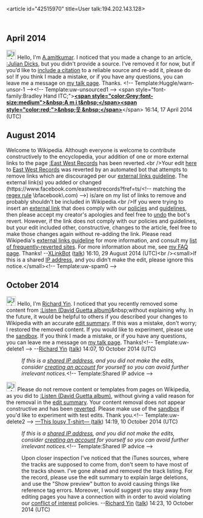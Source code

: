 <article id="42515970" title=User talk:194.202.143.128>
	<talkpage id="42515970" title="User talk:194.202.143.128">


== April 2014 ==

[[Image:Information.svg|25px|alt=|link=]] Hello, I'm [[User:A.amitkumar|A.amitkumar]]. I noticed that you made a change to an article, [[:Julian Dicks]], but you didn't provide a source. I’ve removed it for now, but if you’d like to [[Wikipedia:Citing sources|include a citation]] to a reliable source and re-add it, please do so! If you think I made a mistake, or if you have any questions, you can leave me a message on [[User_talk:A.amitkumar|my talk page]]. Thanks. &lt;!-- Template:Huggle/warn-unsor-1 --&gt;&lt;!-- Template:uw-unsourced1 --&gt; &lt;span style=&quot;font-family:Bradley Hand ITC;&quot;&gt;[[User:a.amitkumar|'''&lt;span style=&quot;color:Grey;font-size:medium&quot;&gt;&amp;nbsp;A m i t&amp;nbsp;&lt;/span&gt;''']][[WP:Professionalism|'''&lt;span style=&quot;color:red;&quot;&gt;&amp;nbsp;웃 &amp;nbsp;&lt;/span&gt;''']]&lt;/span&gt; 16:14, 17 April 2014 (UTC)

== August 2014 ==
Welcome to Wikipedia. Although everyone is welcome to contribute constructively to the encyclopedia, your addition of one or more external links to the page [[:East West Records]] has been reverted.&lt;br /&gt;Your edit [http://en.wikipedia.org/w/index.php?diff=623327731&amp;oldid=623325602 here] to [[East West Records]] was reverted by an automated bot that attempts to remove links which are discouraged per our [[WP:EL|external links guideline]].  The external link(s) you added or changed (https://www.facebook.com/eastwestrecords?fref=ts/&lt;!-- matching the [[regex|regex rule]] \bfacebook\.com) --&gt;) is/are on my list of links to remove and probably shouldn't be included in Wikipedia.&lt;br /&gt;If you were trying to insert an [[Wikipedia:External links|external link]] that does comply with our [[Wikipedia:List of policies|policies]] and [[Wikipedia:List of guidelines|guidelines]], then please accept my creator's apologies and feel free to [[WP:UNDO|undo]] the bot's revert.  However, if the link does not comply with our policies and guidelines, but your edit included other, constructive, changes to the article, feel free to make those changes again without re-adding the link.  Please read Wikipedia's [[WP:EL|external links guideline]] for more information, and consult my [[User:XLinkBot/Reversion reasons|list of frequently-reverted sites]]. For more information about me, see [[User:XLinkBot/FAQ|my FAQ page]]. Thanks! --[[User:XLinkBot|XLinkBot]] ([[User talk:XLinkBot|talk]]) 16:10, 29 August 2014 (UTC)&lt;br /&gt;&lt;small&gt;If this is a shared [[IP address]], and you didn't make the edit, please ignore this notice.&lt;/small&gt;&lt;!-- Template:uw-spam0 --&gt;

== October 2014 ==
[[Image:Information.svg|25px|alt=Information icon]] Hello, I'm [[User:Richard Yin|Richard Yin]]. I noticed that you recently removed some content from [[:Listen (David Guetta album)]]&amp;nbsp;without explaining why. In the future, it would be helpful to others if you described your changes to Wikipedia with an accurate [[Help:Edit summary|edit summary]]. If this was a mistake, don't worry; I restored the removed content. If you would like to experiment, please use the [[WP:Sandbox|sandbox]]. If you think I made a mistake, or if you have any questions, you can leave me a message on [[User_talk:Richard Yin|my talk page]]. Thanks!&lt;!-- Template:uw-delete1 --&gt; --[[User:Richard Yin|Richard Yin]] ([[User Talk:Richard Yin|talk]]) 14:07, 10 October 2014 (UTC)
:''If this is a [[Network address translation|shared IP address]], and you did not make the edits, consider [[Wikipedia:Why create an account?|creating an account]] for yourself so you can avoid further irrelevant notices.''&lt;!-- Template:Shared IP advice --&gt;

[[File:Information orange.svg|25px|alt=Information icon]] Please do not remove content or templates from pages on Wikipedia, as you did to [[:Listen (David Guetta album)]], without giving a valid reason for the removal in the [[Help:Edit summary|edit summary]]. Your content removal does not appear constructive and has been [[Help:Reverting|reverted]]. Please make use of the [[Wikipedia:Sandbox|sandbox]] if you'd like to experiment with test edits. Thank you.&lt;!-- Template:uw-delete2 --&gt; [[User:This lousy T-shirt|—This lousy T-shirt— ]] ([[User talk:This lousy T-shirt|talk]]) 14:19, 10 October 2014 (UTC)
:''If this is a [[Network address translation|shared IP address]], and you did not make the edits, consider [[Wikipedia:Why create an account?|creating an account]] for yourself so you can avoid further irrelevant notices.''&lt;!-- Template:Shared IP advice --&gt;

:Upon closer inspection I've noticed that the iTunes sources, where the tracks are supposed to come from, don't seem to have most of the tracks shown. I've gone ahead and removed the track listing. For the record, please use the edit summary to explain large deletions, and use the &quot;Show preview&quot; button to avoid causing things like reference tag errors. Moreover, I would suggest you stay away from editing pages you have a connection with in order to avoid violating our [[WP:conflict of interest|conflict of interest]] policies. --[[User:Richard Yin|Richard Yin]] ([[User Talk:Richard Yin|talk]]) 14:23, 10 October 2014 (UTC)
	</talkpage>
</article>